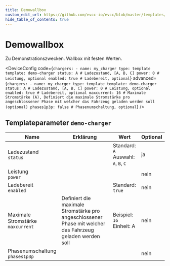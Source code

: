 ```yaml
---
title: Demowallbox
custom_edit_url: https://github.com/evcc-io/evcc/blob/master/templates/definition/charger/demo-charger.yaml
hide_table_of_contents: true
---
```



# Demowallbox

<DeviceFeatures features="" />

Zu Demonstrationszwecken. Wallbox mit festen Werten.


<DeviceConfig code={`chargers:
    - name: my_charger
      type: template
      template: demo-charger
      status: A # Ladezustand, [A, B, C]
      power: 0 # Leistung, optional
      enabled: true # Ladebereit, optional`} advanced={`chargers:
    - name: my_charger
      type: template
      template: demo-charger
      status: A # Ladezustand, [A, B, C]
      power: 0 # Leistung, optional
      enabled: true # Ladebereit, optional
      maxcurrent: 16 # Maximale Stromstärke (A), Definiert die maximale Stromstärke pro angeschlossener Phase mit welcher das Fahrzeug geladen werden soll (optional)
      phases1p3p: false # Phasenumschaltung, optional`} />

## Templateparameter `demo-charger`

| Name | Erklärung | Wert | Optional |
|-----------|-----------|------|----------|
| Ladezustand<br/>`status` |  | Standard: `A`<br/>Auswahl: `A`, `B`, `C` | ja |
| Leistung<br/>`power` |  |  | nein |
| Ladebereit<br/>`enabled` |  | Standard: `true` | nein |
| Maximale Stromstärke<br/>`maxcurrent` | Definiert die maximale Stromstärke pro angeschlossener Phase mit welcher das Fahrzeug geladen werden soll | Beispiel: `16`<br/>Einheit: A | nein |
| Phasenumschaltung<br/>`phases1p3p` |  |  | nein |

